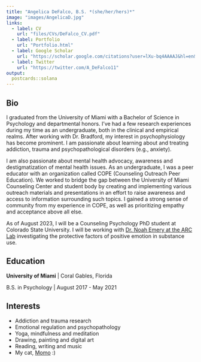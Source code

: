 ```yaml
---
title: "Angelica DeFalco, B.S. *(she/her/hers)*"
image: "images/AngelicaD.jpg"
links:
  - label: CV
    url: "files/CVs/DeFalco_CV.pdf"
  - label: Portfolio
    url: "Portfolio.html"
  - label: Google Scholar
    url: "https://scholar.google.com/citations?user=lXu-bq4AAAAJ&hl=en&oi=ao"
  - label: Twitter
    url: "https://twitter.com/A_DeFalco11"
output:
  postcards::solana
---
```


## Bio

I graduated from the University of Miami with a Bachelor of Science in Psychology and departmental honors. I've had a few research experiences during my time as an undergraduate, both in the clinical and empirical realms. After working with Dr. Bradford, my interest in psychophysiology has become prominent. I am passionate about learning about and treating addiction, trauma and psychopathological disorders (e.g., anxiety). 

I am also passionate about mental health advocacy, awareness and destigmatization of mental health issues. As an undergraduate, I was a peer educator with an organization called COPE (Counseling Outreach Peer Education). We worked to bridge the gap between the University of Miami Counseling Center and student body  by creating and implementing various outreach materials and presentations in an effort to raise awareness and access to information surrounding such topics. I gained a strong sense of community from my experience in COPE, as well as prioritizing empathy and acceptance above all else.

As of August 2023, I will be a Counseling Psychology PhD student at Colorado State University. I will be working with [Dr. Noah Emery at the ARC Lab](https://psychlabs.colostate.edu/emery/) investigating the protective factors of positive emotion in substance use.

## Education

**University of Miami** | Coral Gables, Florida

B.S. in Psychology | August 2017 - May 2021

## Interests

* Addiction and trauma research
* Emotional regulation and psychopathology
* Yoga, mindfulness and meditation
* Drawing, painting and digital art
* Reading, writing and music
* My cat, [Momo](MomoD.html) :)